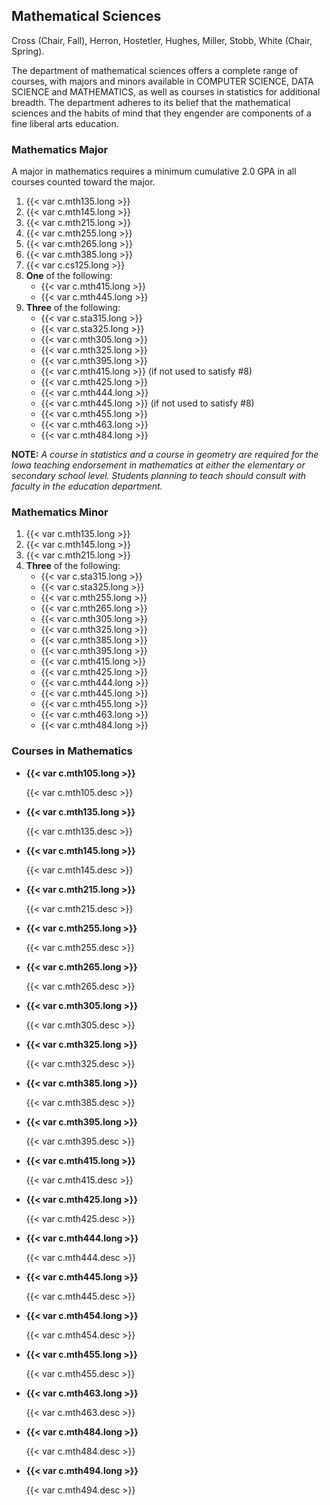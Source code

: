 ## Mathematical Sciences {#sec-mathematical-sciences}
Cross (Chair, Fall), Herron, Hostetler, Hughes, Miller, Stobb, White (Chair, Spring). 

The department of mathematical sciences offers a complete range of courses, with majors and minors available in COMPUTER SCIENCE, DATA SCIENCE and MATHEMATICS, as well as courses in statistics for additional breadth. The department adheres to its belief that the mathematical sciences and the habits of mind that they engender are components of a fine liberal arts education.

### Mathematics Major
A major in mathematics requires a minimum cumulative 2.0 GPA in all courses counted toward the major.

1. {{< var c.mth135.long >}}
2. {{< var c.mth145.long >}}
3. {{< var c.mth215.long >}}
4. {{< var c.mth255.long >}}
5. {{< var c.mth265.long >}}
6. {{< var c.mth385.long >}}
7. {{< var c.cs125.long >}}
8. **One** of the following:
	- {{< var c.mth415.long >}}
	- {{< var c.mth445.long >}}
9. **Three** of the following:
	- {{< var c.sta315.long >}}
	- {{< var c.sta325.long >}}
	- {{< var c.mth305.long >}}
	- {{< var c.mth325.long >}}
	- {{< var c.mth395.long >}}
	- {{< var c.mth415.long >}} (if not used to satisfy #8)
	- {{< var c.mth425.long >}}
	- {{< var c.mth444.long >}}
	- {{< var c.mth445.long >}} (if not used to satisfy #8)
	- {{< var c.mth455.long >}}
	- {{< var c.mth463.long >}}
	- {{< var c.mth484.long >}}

**NOTE:** *A course in statistics and a course in geometry are required for the Iowa teaching endorsement in mathematics at either the elementary or secondary school level. Students planning to teach should consult with faculty in the education department. *

### Mathematics Minor
1. {{< var c.mth135.long >}}
2. {{< var c.mth145.long >}}
3. {{< var c.mth215.long >}}
4. **Three** of the following:
	- {{< var c.sta315.long >}}
	- {{< var c.sta325.long >}}
	- {{< var c.mth255.long >}}
	- {{< var c.mth265.long >}}
	- {{< var c.mth305.long >}}
	- {{< var c.mth325.long >}}
	- {{< var c.mth385.long >}}
	- {{< var c.mth395.long >}}
	- {{< var c.mth415.long >}} 
	- {{< var c.mth425.long >}}
	- {{< var c.mth444.long >}}
	- {{< var c.mth445.long >}} 
	- {{< var c.mth455.long >}}
	- {{< var c.mth463.long >}}
	- {{< var c.mth484.long >}}

### Courses in Mathematics
- **{{< var c.mth105.long >}}**
  
  {{< var c.mth105.desc >}} 
- **{{< var c.mth135.long >}}**
  
  {{< var c.mth135.desc >}} 
- **{{< var c.mth145.long >}}**
  
  {{< var c.mth145.desc >}} 
- **{{< var c.mth215.long >}}**
  
  {{< var c.mth215.desc >}} 
- **{{< var c.mth255.long >}}**
  
  {{< var c.mth255.desc >}} 
- **{{< var c.mth265.long >}}**
  
  {{< var c.mth265.desc >}} 
- **{{< var c.mth305.long >}}**
  
  {{< var c.mth305.desc >}} 
- **{{< var c.mth325.long >}}**
  
  {{< var c.mth325.desc >}} 
- **{{< var c.mth385.long >}}**
  
  {{< var c.mth385.desc >}} 
- **{{< var c.mth395.long >}}**
  
  {{< var c.mth395.desc >}} 
- **{{< var c.mth415.long >}}**
  
  {{< var c.mth415.desc >}} 
- **{{< var c.mth425.long >}}**
  
  {{< var c.mth425.desc >}} 
- **{{< var c.mth444.long >}}**
  
  {{< var c.mth444.desc >}} 
- **{{< var c.mth445.long >}}**
  
  {{< var c.mth445.desc >}} 
- **{{< var c.mth454.long >}}**
  
  {{< var c.mth454.desc >}} 
- **{{< var c.mth455.long >}}**
  
  {{< var c.mth455.desc >}} 
- **{{< var c.mth463.long >}}**
  
  {{< var c.mth463.desc >}} 
- **{{< var c.mth484.long >}}**
  
  {{< var c.mth484.desc >}} 
- **{{< var c.mth494.long >}}**
  
  {{< var c.mth494.desc >}} 


